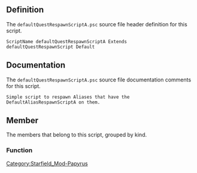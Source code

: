 {{Script_Object_Summary
| title = defaultQuestRespawnScriptA
| name = [[SFM:Script-defaultQuestRespawnScriptA|defaultQuestRespawnScriptA]]
| extends = [[SFM:Script-defaultQuestRespawnScript|defaultQuestRespawnScript]] → [[SFM:Script-Quest|Quest]] → [[SFM:Script-Form|Form]] → [[SFM:Script-ScriptObject|ScriptObject]]
| flags = Default
}}


== Definition ==
The <code>defaultQuestRespawnScriptA.psc</code> source file header definition for this script.

<source lang="papyrus">
ScriptName defaultQuestRespawnScriptA Extends defaultQuestRespawnScript Default
</source>


== Documentation ==
The <code>defaultQuestRespawnScriptA.psc</code> source file documentation comments for this script.

<source>
Simple script to respawn Aliases that have the DefaultAliasRespawnScriptA on them.
</source>


== Member ==
The members that belong to this script, grouped by kind.

=== Function ===
{{Script_Object_Member_Summary
| title = TryToRespawn
| script = [[SFM:Script-defaultQuestRespawnScriptA|defaultQuestRespawnScriptA]]
| name = [[SFM:Script-defaultQuestRespawnScriptA/TryToRespawn|TryToRespawn]]
| kind = Function
| parameters = ReferenceAlias aliasToRespawn
| documentation = call this when you want to try to respawn
}}


[[Category:Starfield_Mod-Papyrus]]
